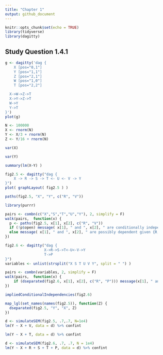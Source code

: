 ```yaml
---
title: "Chapter 1"
output: github_document
---
```


```r
knitr::opts_chunk$set(echo = TRUE)
library(tidyverse)
library(dagitty)

```
## Study Question 1.4.1
```r
g <- dagitty('dag {
    X [pos="0,1"]
    Y [pos="1,1"]
    Z [pos="2,1"]
    W [pos="1,0"]
    T [pos="2,2"]

  X->W->Z->T
  X->Y->Z->T
  W->Y
  Y->T
}')
plot(g)
```
```r
N <- 100000
X <- rnorm(N)
Y <- X/3 + rnorm(N)
Z <- Y/16 + rnorm(N)
```

```r
var(X)
```
```r
var(Y)
```

```r
summary(lm(X~Y) )
```
```r
fig2.5 <- dagitty("dag {
    X -> R -> S -> T <- U <- V -> Y
}")
plot( graphLayout( fig2.5 ) )
```
```r
paths(fig2.5, "X", "Y", c("R", "V"))
```
```r
library(purrr)
```

```r
pairs <- combn(c("X","S","T","U","Y"), 2, simplify = F)
walk(pairs,  function(x) {
  p <- paths(fig2.5, x[1], x[2], c("R", "V"))
  if (!p$open) message( x[1], " and ", x[2], " are conditionally independent given {R,V}")
  else message( x[1], " and ", x[2], " are possibly dependent given {R,V}")
})

```
```r
fig2.6 <- dagitty("dag {
                  X->R->S->T<-U<-V->Y
                  T->P
}")
variables <- unlist(strsplit("X S T U V Y", split = " ") )
```
```r
pairs <- combn(variables, 2, simplify = F)
walk(pairs,  function(x) {
    if (dseparated(fig2.6, x[1], x[2], c("R", "P"))) message(x[1], " and ", x[2], " are conditionally independent given {R, P}")
})
```
```r
impliedConditionalIndependencies(fig2.6)
```
```r
map_lgl(set_names(names(fig2.5)), function(Z) {
  dseparated(fig2.5, "Y", "X", Z)
})
```
```r
d <- simulateSEM(fig2.5, .7,.7, N=1e4)
lm(Y ~ X + V, data = d) %>% confint
```
```r
lm(Y ~ X + T, data = d) %>% confint

```

```r
d <- simulateSEM(fig2.6, .7, .7, N = 1e4)
lm(Y ~ X + R + S + T + P, data = d) %>% confint
```

